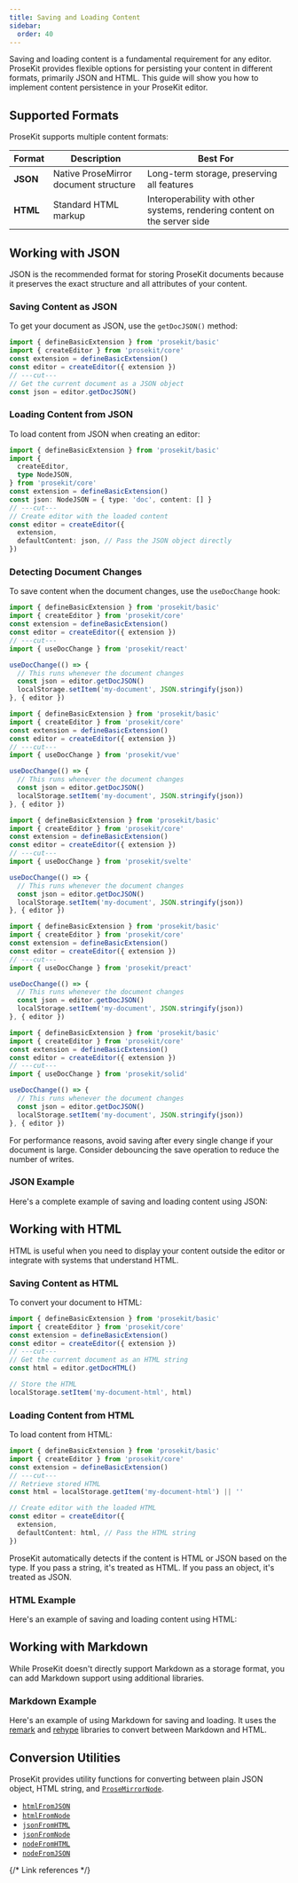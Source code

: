 ```yaml
---
title: Saving and Loading Content
sidebar:
  order: 40
---
```



Saving and loading content is a fundamental requirement for any editor. ProseKit provides flexible options for persisting your content in different formats, primarily JSON and HTML. This guide will show you how to implement content persistence in your ProseKit editor.

## Supported Formats

ProseKit supports multiple content formats:

| Format   | Description                           | Best For                                                                  |
| -------- | ------------------------------------- | ------------------------------------------------------------------------- |
| **JSON** | Native ProseMirror document structure | Long-term storage, preserving all features                                |
| **HTML** | Standard HTML markup                  | Interoperability with other systems, rendering content on the server side |

## Working with JSON

JSON is the recommended format for storing ProseKit documents because it preserves the exact structure and all attributes of your content.

### Saving Content as JSON

To get your document as JSON, use the `getDocJSON()` method:

```ts twoslash
import { defineBasicExtension } from 'prosekit/basic'
import { createEditor } from 'prosekit/core'
const extension = defineBasicExtension()
const editor = createEditor({ extension })
// ---cut---
// Get the current document as a JSON object
const json = editor.getDocJSON()
```

### Loading Content from JSON

To load content from JSON when creating an editor:

```ts twoslash
import { defineBasicExtension } from 'prosekit/basic'
import {
  createEditor,
  type NodeJSON,
} from 'prosekit/core'
const extension = defineBasicExtension()
const json: NodeJSON = { type: 'doc', content: [] }
// ---cut---
// Create editor with the loaded content
const editor = createEditor({
  extension,
  defaultContent: json, // Pass the JSON object directly
})
```

### Detecting Document Changes

To save content when the document changes, use the `useDocChange` hook:

<Tabs syncKey="ui-framework">

<TabItem label="React">

```ts twoslash
import { defineBasicExtension } from 'prosekit/basic'
import { createEditor } from 'prosekit/core'
const extension = defineBasicExtension()
const editor = createEditor({ extension })
// ---cut---
import { useDocChange } from 'prosekit/react'

useDocChange(() => {
  // This runs whenever the document changes
  const json = editor.getDocJSON()
  localStorage.setItem('my-document', JSON.stringify(json))
}, { editor })
```

</TabItem>

<TabItem label="Vue">

```ts twoslash
import { defineBasicExtension } from 'prosekit/basic'
import { createEditor } from 'prosekit/core'
const extension = defineBasicExtension()
const editor = createEditor({ extension })
// ---cut---
import { useDocChange } from 'prosekit/vue'

useDocChange(() => {
  // This runs whenever the document changes
  const json = editor.getDocJSON()
  localStorage.setItem('my-document', JSON.stringify(json))
}, { editor })
```

</TabItem>

<TabItem label="Svelte">

```ts twoslash
import { defineBasicExtension } from 'prosekit/basic'
import { createEditor } from 'prosekit/core'
const extension = defineBasicExtension()
const editor = createEditor({ extension })
// ---cut---
import { useDocChange } from 'prosekit/svelte'

useDocChange(() => {
  // This runs whenever the document changes
  const json = editor.getDocJSON()
  localStorage.setItem('my-document', JSON.stringify(json))
}, { editor })
```

</TabItem>

<TabItem label="Preact">

```ts twoslash
import { defineBasicExtension } from 'prosekit/basic'
import { createEditor } from 'prosekit/core'
const extension = defineBasicExtension()
const editor = createEditor({ extension })
// ---cut---
import { useDocChange } from 'prosekit/preact'

useDocChange(() => {
  // This runs whenever the document changes
  const json = editor.getDocJSON()
  localStorage.setItem('my-document', JSON.stringify(json))
}, { editor })
```

</TabItem>

<TabItem label="Solid">

```ts twoslash
import { defineBasicExtension } from 'prosekit/basic'
import { createEditor } from 'prosekit/core'
const extension = defineBasicExtension()
const editor = createEditor({ extension })
// ---cut---
import { useDocChange } from 'prosekit/solid'

useDocChange(() => {
  // This runs whenever the document changes
  const json = editor.getDocJSON()
  localStorage.setItem('my-document', JSON.stringify(json))
}, { editor })
```

</TabItem>

</Tabs>

<Aside type="caution">
  For performance reasons, avoid saving after every single change if your document is large. Consider debouncing the save operation to reduce the number of writes.
</Aside>

### JSON Example

Here's a complete example of saving and loading content using JSON:

<Demo story="save-json" />

## Working with HTML

HTML is useful when you need to display your content outside the editor or integrate with systems that understand HTML.

### Saving Content as HTML

To convert your document to HTML:

```ts twoslash
import { defineBasicExtension } from 'prosekit/basic'
import { createEditor } from 'prosekit/core'
const extension = defineBasicExtension()
const editor = createEditor({ extension })
// ---cut---
// Get the current document as an HTML string
const html = editor.getDocHTML()

// Store the HTML
localStorage.setItem('my-document-html', html)
```

### Loading Content from HTML

To load content from HTML:

```ts twoslash
import { defineBasicExtension } from 'prosekit/basic'
import { createEditor } from 'prosekit/core'
const extension = defineBasicExtension()
// ---cut---
// Retrieve stored HTML
const html = localStorage.getItem('my-document-html') || ''

// Create editor with the loaded HTML
const editor = createEditor({
  extension,
  defaultContent: html, // Pass the HTML string
})
```

<Aside>
  ProseKit automatically detects if the content is HTML or JSON based on the type. If you pass a string, it's treated as HTML. If you pass an object, it's treated as JSON.
</Aside>

### HTML Example

Here's an example of saving and loading content using HTML:

<Demo story="save-html" />

## Working with Markdown

While ProseKit doesn't directly support Markdown as a storage format, you can add Markdown support using additional libraries.

### Markdown Example

Here's an example of using Markdown for saving and loading. It uses the [remark](https://github.com/remarkjs/remark) and [rehype](https://github.com/rehypejs/rehype) libraries to convert between Markdown and HTML.

<Demo story="save-markdown" />

## Conversion Utilities

ProseKit provides utility functions for converting between plain JSON object, HTML string, and [`ProseMirrorNode`].

- [`htmlFromJSON`]
- [`htmlFromNode`]
- [`jsonFromHTML`]
- [`jsonFromNode`]
- [`nodeFromHTML`]
- [`nodeFromJSON`]

{/* Link references */}

[`ProseMirrorNode`]: /references/pm/model/#prosemirrornode404
[`jsonFromHTML`]: /references/core/#jsonfromhtml
[`htmlFromJSON`]: /references/core/#htmlfromjson
[`nodeFromJSON`]: /references/core/#nodefromjson
[`nodeFromHTML`]: /references/core/#nodefromhtml
[`htmlFromNode`]: /references/core/#htmlfromnode
[`jsonFromNode`]: /references/core/#jsonfromnode
